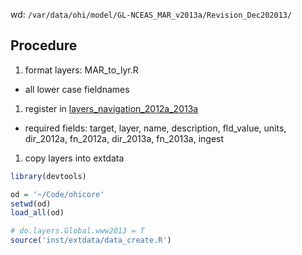 
wd: `/var/data/ohi/model/GL-NCEAS_MAR_v2013a/Revision_Dec202013/`

## Procedure
1. format layers: MAR_to_lyr.R
  - all lower case fieldnames
  
1. register in [layers_navigation_2012a_2013a](https://docs.google.com/a/nceas.ucsb.edu/spreadsheet/ccc?key=0At9FvPajGTwJdEJBeXlFU2ladkR6RHNvbldKQjhiRlE&usp=drive_web#gid=0)
  - required fields: target, layer, name, description, fld_value, units, dir_2012a, fn_2012a, dir_2013a, fn_2013a, ingest

1. copy layers into extdata

```r
library(devtools)

od = '~/Code/ohicore'
setwd(od)
load_all(od)

# do.layers.Global.www2013 = T
source('inst/extdata/data_create.R')
```